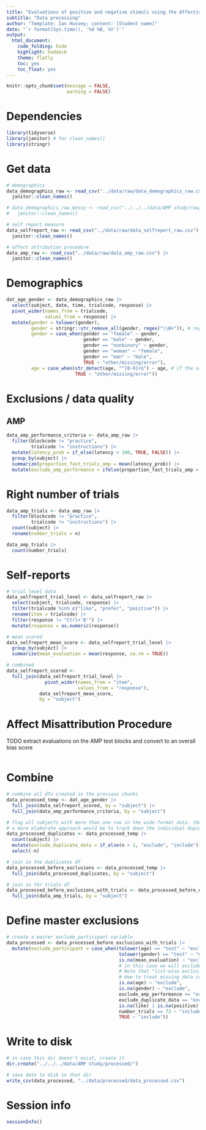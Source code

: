 ```yaml
---
title: "Evaluations of positive and negative stimuli using the Affective Misattribution Procedure (AMP) and self-reports"
subtitle: "Data processing"
author: "Template: Ian Hussey; content: [Student name]"
date: "`r format(Sys.time(), '%d %B, %Y')`"
output:
  html_document:
    code_folding: hide
    highlight: haddock
    theme: flatly
    toc: yes
    toc_float: yes
---
```


```r

knitr::opts_chunk$set(message = FALSE,
                      warning = FALSE)

```

# Dependencies

```r

library(tidyverse)
library(janitor) # for clean_names()
library(stringr)

```

# Get data

```r

# demographics
data_demographics_raw <- read_csv("../data/raw/data_demographics_raw.csv") |>
  janitor::clean_names()

# data_demographics_raw_messy <- read_csv("../../../data/AMP study/raw/data_demographics_raw_messy.csv", skip = 2) |>
#   janitor::clean_names()

# self report measure
data_selfreport_raw <- read_csv("../data/raw/data_selfreport_raw.csv") |>
  janitor::clean_names()

# affect attribution procedure
data_amp_raw <- read_csv("../data/raw/data_amp_raw.csv") |>
  janitor::clean_names()

```

# Demographics

```r

dat_age_gender <- data_demographics_raw |>
  select(subject, date, time, trialcode, response) |>
  pivot_wider(names_from = trialcode,
              values_from = response) |>
  mutate(gender = tolower(gender),
         gender = stringr::str_remove_all(gender, regex("\\W+")), # regex is both very useful and awful to write
         gender = case_when(gender == "female" ~ gender,
                            gender == "male" ~ gender,
                            gender == "nonbinary" ~ gender,
                            gender == "woman" ~ "female",
                            gender == "man" ~ "male",
                            TRUE ~ "other/missing/error"),
         age = case_when(str_detect(age, "^[0-9]+$") ~ age, # if the value is only numbers, keep it. 
                         TRUE ~ "other/missing/error")) 

```

# Exclusions / data quality

## AMP

```r

data_amp_performance_criteria <- data_amp_raw |> 
  filter(blockcode != "practice", 
         trialcode != "instructions") |> 
  mutate(latency_prob = if_else(latency < 100, TRUE, FALSE)) |> 
  group_by(subject) |> 
  summarize(proportion_fast_trials_amp = mean(latency_prob)) |>
  mutate(exclude_amp_performance = ifelse(proportion_fast_trials_amp > 0.10, "exclude", "include"))

```

# Right number of trials

```r

data_amp_trials <- data_amp_raw |> 
  filter(blockcode != "practice", 
         trialcode != "instructions") |> 
  count(subject) |> 
  rename(number_trials = n)

data_amp_trials |> 
  count(number_trials)

```



# Self-reports

```r

# trial level data
data_selfreport_trial_level <- data_selfreport_raw |>
  select(subject, trialcode, response) |>
  filter(trialcode %in% c("like", "prefer", "positive")) |>
  rename(item = trialcode) |>
  filter(response != "Ctrl+'B'") |>
  mutate(response = as.numeric(response))

# mean scored
data_selfreport_mean_score <- data_selfreport_trial_level |>
  group_by(subject) |>
  summarize(mean_evaluation = mean(response, na.rm = TRUE))

# combined
data_selfreport_scored <- 
  full_join(data_selfreport_trial_level |>
              pivot_wider(names_from = "item",
                          values_from = "response"),
            data_selfreport_mean_score,
            by = "subject")

```

# Affect Misattribution Procedure

TODO extract evaluations on the AMP test blocks and convert to an overall bias score

```r


```

# Combine

```r

# combine all dfs created in the previous chunks
data_processed_temp <- dat_age_gender |>
  full_join(data_selfreport_scored, by = "subject") |> 
  full_join(data_amp_performance_criteria, by = "subject")

# flag all subjects with more than one row in the wide-format data. these should be excluded in the analysis.
# a more elaborate approach would be to track down the individual dupicate cases and determine which of the mulitiple cases should be retained. 
data_processed_duplicates <- data_processed_temp |>
  count(subject) |>
  mutate(exclude_duplicate_data = if_else(n > 1, "exclude", "include")) |>
  select(-n)

# join in the duplicates df
data_processed_before_exclusions <- data_processed_temp |>
  full_join(data_processed_duplicates, by = "subject")

# join in thr trials df
data_processed_before_exclusions_with_trials <- data_processed_before_exclusions |>
  full_join(data_amp_trials, by = "subject")

```

# Define master exclusions

```r

# create a master exclude_participant variable
data_processed <- data_processed_before_exclusions_with_trials |>
  mutate(exclude_participant = case_when(tolower(age) == "test" ~ "exclude",
                                         tolower(gender) == "test" ~ "exclude",
                                         is.na(mean_evaluation) ~ "exclude",
                                         # in this case we will exclude participants with missing demographics data or                                                  outcomes measures data. 
                                         # Note that "list-wise exclusions" like this aren't always justified, as                                                       missingness often isn't at random. 
                                         # How to treat missing data is a  whole area of work in itself, which we wont cover                                             here.
                                         is.na(age) ~ "exclude", 
                                         is.na(gender) ~ "exclude",
                                         exclude_amp_performance == "exclude" ~ "exclude",
                                         exclude_duplicate_data == "exclude" ~ "exclude",
                                         is.na(like) | is.na(positive) | is.na(prefer) ~ "exclude",
                                         number_trials == 72 ~ "include", 
                                         TRUE ~ "include"))

```

# Write to disk

```r

# in case this dir doesn't exist, create it
dir.create("../../../data/AMP study/processed/")

# save data to disk in that dir
write_csv(data_processed, "../data/processed/data_processed.csv")

```

# Session info

```r

sessionInfo()

```


